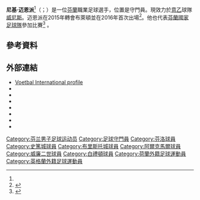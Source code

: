 {{noteTA
|G1=Football
|G2=uefa
|G3=EPL
|G4=FAcup
|G5=荷蘭足球聯賽
}}
{{Infobox football biography
 | name                = 尼基·迈恩派<br />Niki Mäenpää
 | image                =Niki Mäenpää Lewes 0 BHA 0 18 July 2015-174 (19248234543).jpg
 | image_size          = 280
 | fullname            = Niki Emil Antonio Mäenpää<ref>{{cite web |url=http://www.efl.com/documents/professional-retained-report-2015-16549-3151378.pdf |title=EFL: Retained list: 2015/16 |publisher=English Football League |page=11 |format=PDF |accessdate=26 June 2016 |deadurl=yes |archiveurl=https://web.archive.org/web/20161202052144/http://www.efl.com/documents/professional-retained-report-2015-16549-3151378.pdf |archivedate=2016年12月2日 }}</ref>
 | height               = {{height|m=1.90|precision=0}}<ref name="#1">{{cite web |url=http://www.seagulls.co.uk/team/player-profile/ |title=PLAYER PROFILES 1 NIKI MAENPAA |website=seagulls.co.uk |publisher=Brighton & Hove Albion Football Club |accessdate=11 March 2016 |archive-url=https://web.archive.org/web/20170606011951/http://www.seagulls.co.uk/team/player-profile/ |archive-date=2017-06-06 |dead-url=yes }}</ref>
 | birth_date          = {{Birth date and age|df=yes|1985|1|23}}<ref name="#1"/>
 | birth_place = [[芬蘭|芬蘭]][[埃斯波|埃斯波]]
| currentclub    = [[威尼斯足球俱樂部|威尼斯]]
| clubnumber     = 1
 | position             = [[守門員_(足球)|守門員]]
 | youthyears1 = 1991–1996 | youthclubs1 = [[FC_Kasiysi|Kasiysi]] <!-- source: VI-seizoensgids 2012-2013 -->
 | youthyears2 = 1997–2003 | youthclubs2 = [[HJK赫尔辛基|HJK赫尔辛基]]
 | years1 = 2003–2006 | clubs1 = [[朗斯競賽會|朗斯II]]                       | caps1 = 17 | goals1 = 0
 | years2 = 2006      | clubs2 = → [[特爾斯達足球俱樂部|特爾斯達]]  | caps2 =  0 | goals2 = 0
 | years3 = 2006–2009 | clubs3 = [[邓伯什足球俱乐部|邓伯什]]                             | caps3 = 67 | goals3 = 0
 | years4 = 2009–2011 | clubs4 = [[威廉二世_(足球會)|威廉二世]]      | caps4 = 18 | goals4 = 0
 | years5 = 2011–2012 | clubs5 = [[AZ_(足球會)|阿爾克馬爾]]                    | caps5 =  0 | goals5 = 0
 | years6 = 2012–2015     | clubs6 = [[VVV-芬洛|VVV-芬洛]]                            | caps6 = 101 | goals6 = 0
 | years7 = 2015–2018      | clubs7 = [[布萊頓足球俱樂部|布萊頓]] | caps7 = 1 | goals7 = 0
 | years8 = 2018–2020      | clubs8 = [[布里斯托城|布里斯托城]] | caps8 = 30 | goals8 = 0
 | years9         = 2020–2021 | clubs9 = [[斯托克城足球俱乐部|斯托克城]]                         | caps9 = 0  | goals9 = 0
 | years10         = 2021– | clubs10 = [[威尼斯足球俱樂部|威尼斯]]                         | caps10 = 0  | goals10 = 0
| nationalyears1 = 2003  | nationalteam1 = [[芬蘭18歲以下國家足球隊|芬蘭U18]]
| nationalcaps1 = 5 | nationalgoals1 = 0
| nationalyears2 = 2004  | nationalteam2 = [[芬蘭19歲以下國家足球隊|芬蘭U19]]
| nationalcaps2 = 5 | nationalgoals2 = 0
| nationalyears3 = 2005–2006 | nationalteam3 = [[芬蘭21歲以下國家足球隊|芬蘭U21]]
| nationalcaps3 = 13 | nationalgoals3 = 0
| nationalyears4 = 2008– | nationalteam4 = [[芬兰国家足球队|芬兰]] | nationalcaps4 = 26 | nationalgoals4 = 0
| pcupdate             = 15 February 2021
| ntupdate             = 30 July 2016
| medaltemplates = 
{{medalTeam|[[芬兰国家足球队|芬兰国家足球队]]}}
{{medal|2nd|[[Baltic_Cup_(football)|Baltic Cup]]|[[2012_Baltic_Cup|2012]]}}
{{Medal|3rd|[[Baltic_Cup_(football)|Baltic Cup]]|[[2014_Baltic_Cup|2014]]}}
}}
'''尼基·迈恩派'''<ref name="huanqiu"/>（{{lang-fi|Niki Mäenpää}}；{{bd|1985年|1月23日}}）是一位[[芬蘭|芬蘭]]職業足球選手，位置是守門員。現效力於[[意乙|意乙]]球隊[[威尼斯足球俱樂部|威尼斯]]。迈恩派在2015年轉會布萊頓並在2016年首次出場<ref>{{cite news|url=http://www.bbc.com/sport/0/football/33415378|title=Brighton sign Finland goalkeeper Niki Maenpaa|date=6 July 2015|accessdate=16 August 2015|publisher=BBC Sport|archive-date=2015-09-24|archive-url=https://web.archive.org/web/20150924224731/http://www.bbc.com/sport/0/football/33415378|dead-url=no}}</ref>。他也代表[[芬蘭國家足球隊|芬蘭國家足球隊]]參加比賽<ref>{{cite news|url=http://www.palloliitto.fi/maajoukkueet/miesten-maajoukkue/pelaajat/niki-maenpaa|title=Niki Mäenpää|accessdate=1 November 2014|publisher=Suomen Palloliitto|language=fi|archive-date=2016-03-23|archive-url=https://web.archive.org/web/20160323232040/http://www.palloliitto.fi/maajoukkueet/miesten-maajoukkue/pelaajat/niki-maenpaa|dead-url=no}}</ref> 。

==參考資料==
{{Reflist|30em|refs=
<ref name="huanqiu">{{cite web | url = http://sports.huanqiu.com/gdsports/2017-07/10984297.html | title = 官方：布莱顿和芬兰老门将迈恩派续约1年 | language = zh | publisher = 环球网 | date = 2017-07-15 | accessdate = 2019-03-06 }}</ref>
}}

==外部連結==
{{Commons category}}
{{portal|人物|足球|芬兰}}
* [http://www.vi.nl/spelers/carriere/niki-maenpaa.htm Voetbal International profile] {{Wayback|url=http://www.vi.nl/spelers/carriere/niki-maenpaa.htm |date=20150620024415 }} {{nl icon}}
* {{UEFA player|71713}}
* {{FIFA player|300123}}
* {{NFT player|pid=21437}}
* {{Soccerbase}}
* {{Fussballdaten|maenpaaniki|Niki Mäenpää}}
* {{Soccerway|niki-maenpaa/49565}}
* {{Lfpfr|first=Niki|last=Mäenpää}}

{{威尼斯球员名单}}

{{DEFAULTSORT:Maenpaa, Niki}}
[[Category:芬兰男子足球运动员|Category:芬兰男子足球运动员]]
[[Category:足球守門員|Category:足球守門員]]
[[Category:芬洛球員|Category:芬洛球員]]
[[Category:史篤城球員|Category:史篤城球員]]
[[Category:布里斯托城球員|Category:布里斯托城球員]]
[[Category:阿爾克馬爾球員|Category:阿爾克馬爾球員]]
[[Category:威廉二世球員|Category:威廉二世球員]]
[[Category:白禮頓球員|Category:白禮頓球員]]
[[Category:荷蘭外籍足球運動員|Category:荷蘭外籍足球運動員]]
[[Category:英格蘭外籍足球運動員|Category:英格蘭外籍足球運動員]]